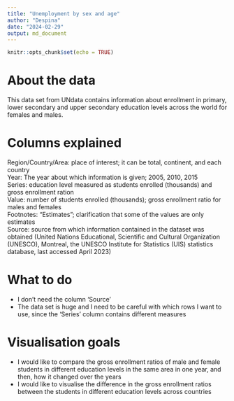 ```yaml
---
title: "Unemployment by sex and age"
author: "Despina"
date: "2024-02-29"
output: md_document
---
```


```r
knitr::opts_chunk$set(echo = TRUE)
```
# About the data
This data set from UNdata contains information about enrollment in primary, lower secondary and upper secondary education levels across the world for females and males.

# Columns explained
Region/Country/Area: place of interest; it can be total, continent, and each country \
Year: The year about which information is given; 2005, 2010, 2015 \
Series: education level measured as students enrolled (thousands) and gross enrollment ration \
Value: number of students enrolled (thousands); gross enrollment ratio for males and females \
Footnotes: "Estimates"; clarification that some of the values are only estimates \
Source: source from which information contained in the dataset was obtained (United Nations Educational, Scientific and Cultural Organization (UNESCO), Montreal, the UNESCO Institute for Statistics (UIS) statistics database, last accessed April 2023)

# What to do
* I don't need the column 'Source'
* The data set is huge and I need to be careful with which rows I want to use, since the 'Series' column contains different measures 

# Visualisation goals
* I would like to compare the gross enrollment ratios of male and female students in different education levels in the same area in one year, and then, how it changed over the years
* I would like to visualise the difference in the gross enrollment ratios between the students in different education levels across countries







